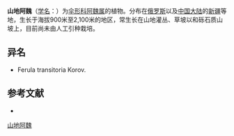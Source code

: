 {{NoteTA|G1=LS}}
{{Speciesbox
| name = 山地阿魏
| status = 
| status_system = 
| image = 
| genus = Ferula
| species = akitschkensis
| authority = B. Fedtsch. ex K.-Pol.
}}

'''山地阿魏'''（[[学名|学名]]：{{lang|la|''Ferula akitschkensis''}}）为[[伞形科|伞形科]][[阿魏属|阿魏属]]的植物。分布在[[俄罗斯|俄罗斯]]以及[[中国大陆|中国大陆]]的[[新疆|新疆]]等地，生长于海拔900米至2,100米的地区，常生长在山地灌丛、草坡以和砾石质山坡上，目前尚未由人工引种栽培。

== 异名 ==
* Ferula transitoria Korov.

== 参考文献 ==
<div class="references-small">
* {{cite web| url =http://www.bioinfo.cn/db05/KmzwSpecies.php?action=view&id=22794| title =山地阿魏| work =《中国高等植物数据库全库》| publisher =中国科学院微生物研究所| author =昆明植物研究所| accessdate =2009-02-25| deadurl =yes| archiveurl =https://web.archive.org/web/20160305004350/http://www.bioinfo.cn/db05/KmzwSpecies.php?action=view&id=22794| archivedate =2016-03-05}}
</div>
{{Taxonbar|from=Q11044929}}

[[Category:阿魏属|山地阿魏]]


{{Apiales-stub}}